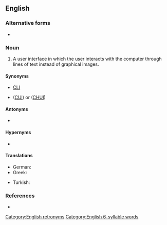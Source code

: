 {{also|command-line interface}}

==English==

===Alternative forms===
* {{l|en|command-line interface}}

===Noun===
{{en-noun|head=[[command line]] [[interface]]}}

# {{lb|en|computing}} A user interface in which the user interacts with the computer through lines of text instead of graphical images. 

====Synonyms====
* [[CLI]] {{i|abbreviation}}
* {{l|en|character user interface}} ([[CUI]]) or ([[CHUI]])

====Antonyms====
* {{l|en|graphical user interface}}

====Hypernyms====
* {{l|en|interface}}

====Translations====
{{trans-top}}
* German: {{t+|de|Kommandozeile|f}}
* Greek: {{t+|el|διεπαφή γραμμής εντολής|f}}
{{trans-mid}}
* Turkish: {{t|tr|komut satırı}}
{{trans-bottom}}

===References===
* {{pedia}}

[[Category:English retronyms]]
[[Category:English 6-syllable words]]